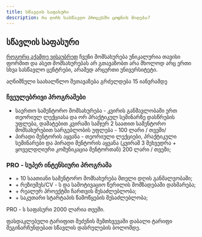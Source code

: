 ```yaml
---
title: სწავლის საფასური
description: რა ღირს სასწავლო პროცესში ცოდნის მიღება?
---
```


## სწავლის საფასური

[როგორც აქამდე ვისაუბრეთ](/programs/about/structure) ჩვენი მომსახურება უნიკალურია თავისი ფორმით და ასეთ მომსახურებას არ გთავაზობთ არა მხოლოდ არც ერთი სხვა სასწავლო ცენტრები, არამედ არცერთი უნივერსიტეტი. 

აღნიშნული საახალწლო შეთავაზება გრძელდება 15 იანვრამდე

### ჩვეულებრივი პროგრამები
- საერთო სამენტორო მომსახურება - კვირის განმავლობაში ერთ თეორიულ ლექციასა და ორ პრაქტიკულ სემინარზე დასწრების უფლება, დამატებით კვირაში სამჯერ 2 საათით სამენტორო მომსახურებით სარგებლობის უფლება - 100 ლარი / თვეში/
- პირადი მენტორის აყვანა - თეორიული ლექციები, პრაქტიკული სემინარები და პირადი მენტორის აყვანა (კვირაშ 3 შეხვედრა + ყოველდღიური კომუნიკაცია მენტორთან) 200 ლარი / თვეში;

### PRO - სუპერ ინტენსიური პროგრამა
- \+ 10 საათიანი სამენტორო მომსახურება მთელი დღის განმალვობაში;
- \+ რეზიუმეს/CV - ს და სამოტივაციო წერილის მომზადებაში დახმარება;
- \+ რეალურ პროექტში ჩართვის შესაძლებლობა;
- \+ საკუთარი სტარტაპის წამოწყების შესაძლებლობა;

PRO - ს საფასური 2000 ლარია თვეში. 


ფასდაკლებული ტარიფით შეძენის შემთხვევაში დაბალი ტარიფი შეგინარჩუნდებათ სწავლის დასრულების ბოლომდე.
